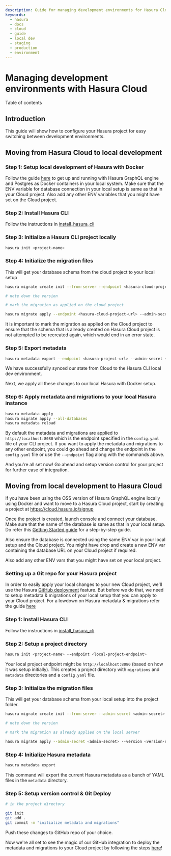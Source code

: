 ```yaml
---
description: Guide for managing development environments for Hasura Cloud
keywords:
  - hasura
  - docs
  - cloud
  - guide
  - local dev
  - staging
  - production
  - environment
---
```



# Managing development environments with Hasura Cloud

<CustomTOCListHead>Table of contents</CustomTOCListHead>
<TOCInline toc={toc} />

## Introduction

This guide will show how to configure your Hasura project for easy
switching between development environments.

## Moving from Hasura Cloud to local development

### Step 1: Setup local development of Hasura with Docker

Follow the guide [here](/graphql/core/getting-started/docker-simple.mdx) to get up and running with Hasura
GraphQL engine and Postgres as Docker containers in your local system.
Make sure that the ENV variable for database connection in your local
setup is same as that in your Cloud project. Also add any other ENV
variables that you might have set on the Cloud project.

### Step 2: Install Hasura CLI

Follow the instructions in [install_hasura_cli](/graphql/core/hasura-cli/install-hasura-cli.mdx)

### Step 3: Initialize a Hasura CLI project locally

``` bash
hasura init <project-name>
```

### Step 4: Initialize the migration files

This will get your database schema from the cloud project to your local
setup

``` bash
hasura migrate create init --from-server --endpoint <hasura-cloud-project-url> --admin-secret <admin-secret> --database-name <database-name>

# note down the version

# mark the migration as applied on the cloud project

hasura migrate apply --endpoint <hasura-cloud-project-url> --admin-secret <admin-secret> --version <version-number> --skip-execution
```

It is important to mark the migration as applied on the Cloud project to
ensure that the schema that is already created on Hasura Cloud project
is not attempted to be recreated again, which would end in an error
state.

### Step 5: Export metadata

``` bash
hasura metadata export --endpoint <hasura-project-url> --admin-secret <admin-secret>
```

We have successfully synced our state from Cloud to the Hasura CLI local
dev environment.

Next, we apply all these changes to our local Hasura with Docker setup.

### Step 6: Apply metadata and migrations to your local Hasura instance

``` bash
hasura metadata apply
hasura migrate apply --all-databases
hasura metadata reload
```

By default the metadata and migrations are applied to
`http://localhost:8080` which is the endpoint specified in the
`config.yaml` file of your CLI project. If you want to apply the
metadata and migrations to any other endpoint, you could go ahead and
change the endpoint in the `config.yaml` file or use the `--endpoint`
flag along with the commands above.

And you're all set now! Go ahead and setup version control for your
project for further ease of integration.

## Moving from local development to Hasura Cloud

If you have been using the OSS version of Hasura GraphQL engine locally
using Docker and want to move to a Hasura Cloud project, start by
creating a project at <https://cloud.hasura.io/signup>

Once the project is created, launch console and connect your database.
Make sure that the name of the database is same as that in your local
setup. Do refer this [Getting Started guide](/graphql/cloud/getting-started/index.mdx) for
a step-by-step guide.

Also ensure the database is connected using the same ENV var in your
local setup and the Cloud project. You might have drop and create a new
ENV var containing the database URL on your Cloud project if required.

Also add any other ENV vars that you might have set on your local
project.

### Setting up a Git repo for your Hasura project

In order to easily apply your local changes to your new Cloud project,
we'll use the Hasura [GitHub deployment](/graphql/cloud/projects/github-integration.mdx) feature.
But before we do that, we need to setup metadata & migrations of your
local setup that you can apply to your Cloud project. For a lowdown on
Hasura metadata & migrations refer the guide [here](/graphql/core/migrations/index.mdx)

### Step 1: Install Hasura CLI

Follow the instructions in [install_hasura_cli](/graphql/core/hasura-cli/install-hasura-cli.mdx)

### Step 2: Setup a project directory

``` bash
hasura init <project-name> --endpoint <local-project-endpoint>
```

Your local project endpoint might be `http://localhost:8080` (based on
how it was setup initially). This creates a project directory with
`migrations` and `metadata` directories and a `config.yaml` file.

### Step 3: Initialize the migration files

This will get your database schema from your local setup into the
project folder.

``` bash
hasura migrate create init --from-server --admin-secret <admin-secret> --database-name <database-name>

# note down the version

# mark the migration as already applied on the local server

hasura migrate apply --admin-secret <admin-secret> --version <version-number> --skip-execution
```

### Step 4: Initialize Hasura metadata

``` bash
hasura metadata export
```

This command will export the current Hasura metadata as a bunch of YAML
files in the `metadata` directory.

### Step 5: Setup version control & Git Deploy

``` bash
# in the project directory

git init
git add .
git commit -m "initialize metadata and migrations"
```

Push these changes to GitHub repo of your choice.

Now we're all set to see the magic of our GitHub integration to deploy
the metadata and migrations to your Cloud project by following the steps
[here](/graphql/cloud/projects/github-integration.mdx)!
